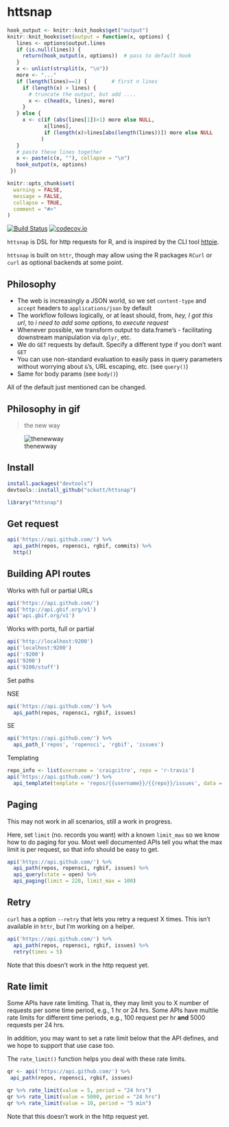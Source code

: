 httsnap
=======

```r
hook_output <- knitr::knit_hooks$get("output")
knitr::knit_hooks$set(output = function(x, options) {
   lines <- options$output.lines
   if (is.null(lines)) {
     return(hook_output(x, options))  # pass to default hook
   }
   x <- unlist(strsplit(x, "\n"))
   more <- "..."
   if (length(lines)==1) {        # first n lines
     if (length(x) > lines) {
       # truncate the output, but add ....
       x <- c(head(x, lines), more)
     }
   } else {
     x <- c(if (abs(lines[1])>1) more else NULL,
            x[lines],
            if (length(x)>lines[abs(length(lines))]) more else NULL
           )
   }
   # paste these lines together
   x <- paste(c(x, ""), collapse = "\n")
   hook_output(x, options)
 })

knitr::opts_chunk$set(
  warning = FALSE,
  message = FALSE,
  collapse = TRUE,
  comment = "#>"
)
```

[![Build Status](https://travis-ci.org/sckott/httsnap.svg)](https://travis-ci.org/sckott/httsnap)
[![codecov.io](https://codecov.io/github/sckott/httsnap/coverage.svg?branch=master)](https://codecov.io/github/sckott/httsnap?branch=master)

`httsnap` is DSL for http requests for R, and is inspired by the CLI tool  [httpie](https://github.com/jakubroztocil/httpie). 

`httsnap` is built on `httr`, though may allow using the R packages `RCurl` or `curl` as optional backends at some point.

## Philosophy

* The web is increasingly a JSON world, so we set `content-type` and `accept` headers to `applications/json` by default
* The workflow follows logically, or at least should, from, _hey, I got this url_, to _i need to add some options_, to _execute request_
* Whenever possible, we transform output to data.frame's - facilitating downstream manipulation via `dplyr`, etc.
* We do `GET` requests by default. Specify a different type if you don't want `GET`
* You can use non-standard evaluation to easily pass in query parameters without worrying about `&`'s, URL escaping, etc. (see `query()`)
* Same for body params (see `body()`)

All of the default just mentioned can be changed.

## Philosophy in gif

> the new way

![thenewway](http://media.giphy.com/media/QpebwL6Jr6snu/giphy.gif)

## Install

```r
install.packages("devtools")
devtools::install_github("sckott/httsnap")
```

```r
library("httsnap")
```

## Get request

```r
api('https://api.github.com/') %>%
  api_path(repos, ropensci, rgbif, commits) %>%
  http()
```

## Building API routes

Works with full or partial URLs

```r
api('https://api.github.com/')
api('http://api.gbif.org/v1')
api('api.gbif.org/v1')
```

Works with ports, full or partial

```r
api('http://localhost:9200')
api('localhost:9200')
api(':9200')
api('9200')
api('9200/stuff')
```

Set paths

NSE

```r
api('https://api.github.com/') %>%
  api_path(repos, ropensci, rgbif, issues)
```

SE

```r
api('https://api.github.com/') %>%
  api_path_('repos', 'ropensci', 'rgbif', 'issues')
```

Templating

```r
repo_info <- list(username = 'craigcitro', repo = 'r-travis')
api('https://api.github.com/') %>%
  api_template(template = 'repos/{{username}}/{{repo}}/issues', data = repo_info)
```

## Paging

This may not work in all scenarios, still a work in progress.

Here, set `limit` (no. records you want) with a known `limit_max` so we know how to do paging for you. Most well documented APIs tell you what the max limit is per request, so that info should be easy to get.

```r
api('https://api.github.com/') %>%
  api_path(repos, ropensci, rgbif, issues) %>%
  api_query(state = open) %>%
  api_paging(limit = 220, limit_max = 100)
```

## Retry

`curl` has a option `--retry` that lets you retry a request X times. This isn't available in `httr`, but I'm working on a helper.

```r
api('https://api.github.com/') %>%
  api_path(repos, ropensci, rgbif, issues) %>%
  retry(times = 5)
```

Note that this doesn't work in the http request yet.

## Rate limit

Some APIs have rate limiting. That is, they may limit you to X number of requests per some time period, e.g., 1 hr or 24 hrs. Some APIs have multile rate limits for different time periods, e.g., 100 request per hr __and__ 5000 requests per 24 hrs.

In addition, you may want to set a rate limit below that the API defines, and we hope to support that use case too. 

The `rate_limit()` function helps you deal with these rate limits. 

```r
qr <- api('https://api.github.com/') %>%
 api_path(repos, ropensci, rgbif, issues)

qr %>% rate_limit(value = 5, period = "24 hrs")
qr %>% rate_limit(value = 5000, period = "24 hrs")
qr %>% rate_limit(value = 10, period = "5 min")
```

Note that this doesn't work in the http request yet.
